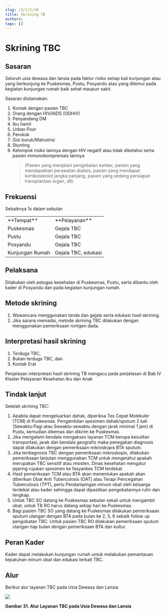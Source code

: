 ```yaml
---
slug: /3/1/1/10
title: Skrining TB
authors: 
tags: []
---
```

# Skrining TBC 

## Sasaran 
Seluruh usia dewasa dan lansia pada faktor risiko setiap kali kunjungan atau yang berkunjung ke Puskesmas, Pustu, Posyandu atau yang ditemui pada kegiatan kunjungan rumah baik sehat maupun sakit. 

Sasaran diutamakan:
1) Kontak dengan pasien TBC
2) Orang dengan HIV/AIDS (ODHIV)
3) Penyandang DM
4) Ibu hamil
5) _Urban Poor_
6) Perokok
7) Gizi buruk/Malnutrisi
8) Stunting
9) Kelompok risiko lainnya dengan HIV negatif atau tidak diketahui serta pasien immunokompremais lainnya 
    > (Pasien yang menjalani pengobatan kanker, pasien yang mendapatkan perawatan dialisis, pasien yang mendapat kortikosteroid jangka panjang, pasien yang sedang persiapan transplantasi organ, dll).

## Frekuensi
Sebaiknya 1x dalam sebulan

<table>
  <tr>
    <td>**Tempat**</td>
    <td>**Pelayanan**</td>
  </tr>
  <tr>
    <td>Puskesmas</td>
    <td>Gejala TBC</td>
  </tr>
  <tr>
    <td>Pustu</td>
    <td>Gejala TBC</td>
  </tr>
  <tr>
    <td>Posyandu</td>
    <td>Gejala TBC</td>
  </tr>
  <tr>
    <td>Kunjungan Rumah</td>
    <td>Gejala TBC, edukasi</td>
  </tr>
</table>

## Pelaksana
Dilakukan oleh petugas kesehatan di Puskesmas, Pustu, serta dibantu oleh kader di Posyandu dan pada kegiatan kunjungan rumah. 

## Metode skrining
1. Wawancara menggunakan tanda dan gejala serta edukasi hasil skrining. 
2. Jika sarana memadai, metode skrining TBC dilakukan dengan menggunakan pemeriksaan rontgen dada.
## Interpretasi hasil skrining
1. Terduga TBC, 
2. Bukan terduga TBC, dan 
3. Kontak Erat 

Penjelasan interpretasi hasil skrining TB mengacu pada penjelasan di Bab IV Klaster Pelayanan Kesehatan Ibu dan Anak
## Tindak lanjut
Setelah skrining TBC:
1) Apabila dapat mengeluarkan dahak, diperiksa Tes Cepat Molekuler (TCM) di Puskesmas. Pengambilan spesimen dahak/sputum 2 kali (Sewaktu-Pagi atau Sewaktu-sewaktu dengan jarak minimal 1 jam) di Pustu, kemudian dikemas dan dikirim ke Puskesmas.
2) Jika mengalami kendala mengakses layanan TCM berupa kesulitan transportasi, jarak dan kendala geografis maka penegakan diagnosis dapat dilakukan dengan pemeriksaan mikroskopis BTA sputum.
3) Jika terdiagnosis TBC dengan pemeriksaan mikroskopis, dilakukan pemeriksaan lanjutan menggunakan TCM untuk mengetahui apakah merupakan TBC sensitif atau resisten. Dinas kesehatan mengatur jejaring rujukan spesimen ke fasyankes TCM terdekat.
4) Hasil pemeriksaan TCM atau BTA akan menentukan apakah akan diberikan Obat Anti Tuberculosis (OAT) atau Terapi Pencegahan Tuberculosis (TPT), perlu Pendampingan minum obat oleh keluarga terdekat atau kader sehingga dapat dipastikan pengobatannya rutin dan lengkap.
5) Untuk TBC SO datang ke Puskesmas sebulan sekali untuk mengambil obat, untuk TB RO harus datang setiap hari ke Puskesmas.
6) Bagi pasien TBC SO yang datang ke Puskesmas dilakukan pemeriksaan sputum ulangan dengan BTA pada bulan ke 2, 5, 6 sebaik follow up pengobatan TBC. Untuk pasien TBC RO dilakukan pemeriksaan sputum ulangan tiap bulan dengan pemeriksaan BTA dan kultur.
## Peran Kader 
Kader dapat melakukan kunjungan rumah untuk melakukan pemantauan kepatuhan minum obat dan edukasi terkait TBC.
## Alur 
Berikut alur layanan TBC pada Usia Dewasa dan Lansia

![](/ilm/image090.gif)

**Gambar 31. Alur Layanan TBC pada Usia Dewasa dan Lansia**
